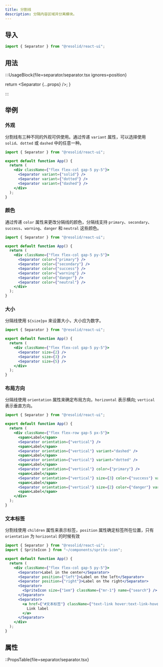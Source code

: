 ```yaml
---
title: 分割线
description: 分隔内容区域并分离模块。
---
```


## 导入

```js
import { Separator } from "@resolid/react-ui";
```

## 用法

:::UsageBlock{file=separator/separator.tsx ignores=position}


  return <Separator {...props} />;
}

:::

## 举例

### 外观

分割线有三种不同的外观可供使用。通过传递 `variant` 属性，可以选择使用 `solid`、`dotted` 或 `dashed` 中的任意一种。

```jsx demo
import { Separator } from "@resolid/react-ui";

export default function App() {
  return (
    <div className={"flex flex-col gap-5 py-5"}>
      <Separator variant={"solid"} />
      <Separator variant={"dotted"} />
      <Separator variant={"dashed"} />
    </div>
  );
}
```

### 颜色

通过传递 `color` 属性来更改分隔线的颜色，分隔线支持 `primary`、`secondary`、`success`、`warning`、`danger` 和 `neutral` 这些颜色。

```jsx demo
import { Separator } from "@resolid/react-ui";

export default function App() {
  return (
    <div className={"flex flex-col gap-5 py-5"}>
      <Separator color={"primary"} />
      <Separator color={"secondary"} />
      <Separator color={"success"} />
      <Separator color={"warning"} />
      <Separator color={"danger"} />
      <Separator color={"neutral"} />
    </div>
  );
}
```

### 大小

分隔线使用 `${size}px` 来设置大小，大小应为数字。

```jsx demo
import { Separator } from "@resolid/react-ui";

export default function App() {
  return (
    <div className={"flex flex-col gap-5 py-5"}>
      <Separator size={2} />
      <Separator size={3} />
      <Separator size={5} />
    </div>
  );
}
```

### 布局方向

分隔线使用 `orientation` 属性来确定布局方向，`horizontal` 表示横向; `vertical` 表示垂直方向。

```jsx demo
import { Separator } from "@resolid/react-ui";

export default function App() {
  return (
    <div className={"flex flex-row gap-5 px-5"}>
      <span>Label</span>
      <Separator orientation={"vertical"} />
      <span>Label</span>
      <Separator orientation={"vertical"} variant="dashed" />
      <span>Label</span>
      <Separator orientation={"vertical"} variant="dotted" />
      <span>Label</span>
      <Separator orientation={"vertical"} color={"primary"} />
      <span>Label</span>
      <Separator orientation={"vertical"} size={3} color={"success"} variant="dotted" />
      <span>Label</span>
      <Separator orientation={"vertical"} size={2} color={"danger"} variant="dashed" />
      <span>Label</span>
    </div>
  );
}
```

### 文本标签

分割线使用 `children` 属性来表示标签，`position` 属性确定标签所在位置，只有 `orientation` 为 `horizontal` 的时候有效

```jsx demo
import { Separator } from "@resolid/react-ui";
import { SpriteIcon } from "~/components/sprite-icon";

export default function App() {
  return (
    <div className={"flex flex-col gap-5 py-5"}>
      <Separator>Label in the center</Separator>
      <Separator position={"left"}>Label on the left</Separator>
      <Separator position={"right"}>Label on the right</Separator>
      <Separator>
        <SpriteIcon size={"1em"} className={"mr-1"} name={"search"} /> Search results
      </Separator>
      <Separator>
        <a href={"#文本标签"} className={"text-link hover:text-link-hovered hover:underline"}>
          Link label
        </a>
      </Separator>
    </div>
  );
}
```

## 属性

::PropsTable{file=separator/separator.tsx}
